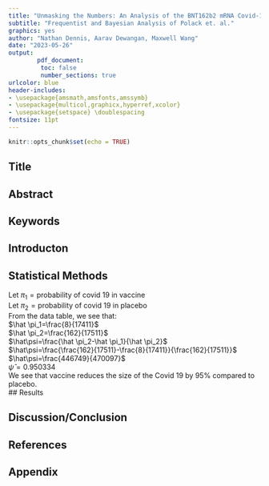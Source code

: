 ```yaml
---
title: "Unmasking the Numbers: An Analysis of the BNT162b2 mRNA Covid-19 Vaccine Efficacy Rate"
subtitle: "Frequentist and Bayesian Analysis of Polack et. al."
graphics: yes
author: "Nathan Dennis, Aarav Dewangan, Maxwell Wang"
date: "2023-05-26"
output: 
        pdf_document:
         toc: false
         number_sections: true
urlcolor: blue
header-includes:
- \usepackage{amsmath,amsfonts,amssymb}
- \usepackage{multicol,graphicx,hyperref,xcolor}
- \usepackage{setspace} \doublespacing
fontsize: 11pt
---
```


```r
knitr::opts_chunk$set(echo = TRUE)
```






\begin{table}[ht]
\centering
\caption{Vaccine Efficacy against Covid-19}
\begin{tabular}{|c|c|c|}
\hline
Groups & Cases & No. of Subjects \\
\hline
BNT162b2 & 8 & 17,411 \\
\hline
Placebo & 162 & 17,511 \\
\hline
Total & 170 & 34,922 \\

\hline
\end{tabular}
\end{table}








## Title


## Abstract


## Keywords


## Introducton


## Statistical Methods
Let $\pi_1=\mbox{probability of covid 19 in vaccine}$\
Let $\pi_2=\mbox{probability of covid 19 in placebo}$\
From the data table, we see that:\
$\hat \pi_1=\frac{8}{17411}$\
$\hat \pi_2=\frac{162}{17511}$\
$\hat\psi=\frac{\hat \pi_2-\hat \pi_1}{\hat \pi_2}$\
$\hat\psi=\frac{\frac{162}{17511}-\frac{8}{17411}}{\frac{162}{17511}}$\
$\hat\psi=\frac{446749}{470097}$\
$\hat\psi=0.950334$\
We see that vaccine reduces the size of the Covid 19 by 95\% compared to placebo.\
## Results


## Discussion/Conclusion


## References


## Appendix
